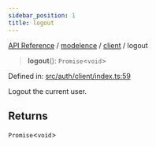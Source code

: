 ```yaml
---
sidebar_position: 1
title: logout
---
```


[API Reference](/api-reference/modelence/client/functions/../../../index) / [modelence](/api-reference/modelence/client/functions/../../index) / [client](/api-reference/modelence/client/functions/../index) / logout

> **logout**(): `Promise`\<`void`\>

Defined in: [src/auth/client/index.ts:59](https://github.com/modelence/modelence/blob/c620dfb37beca844d79e807ba0d65bf04b161829/packages/modelence/src/auth/client/index.ts#L59)

Logout the current user.

## Returns

`Promise`\<`void`\>

